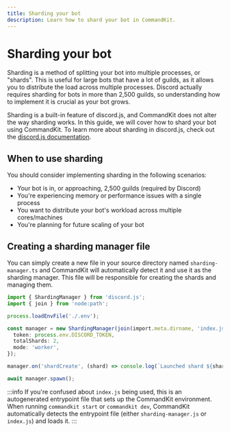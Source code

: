 ```yaml
---
title: Sharding your bot
description: Learn how to shard your bot in CommandKit.
---
```


# Sharding your bot

Sharding is a method of splitting your bot into multiple processes, or "shards". This is useful for large bots that have a lot of guilds, as it allows you to distribute the load across multiple processes. Discord actually requires sharding for bots in more than 2,500 guilds, so understanding how to implement it is crucial as your bot grows.

Sharding is a built-in feature of discord.js, and CommandKit does not alter the way sharding works. In this guide, we will cover how to shard your bot using CommandKit. To learn more about sharding in discord.js, check out the [discord.js documentation](https://discordjs.guide/sharding).

## When to use sharding

You should consider implementing sharding in the following scenarios:

- Your bot is in, or approaching, 2,500 guilds (required by Discord)
- You're experiencing memory or performance issues with a single process
- You want to distribute your bot's workload across multiple cores/machines
- You're planning for future scaling of your bot

## Creating a sharding manager file

You can simply create a new file in your source directory named `sharding-manager.ts` and CommandKit will automatically detect it and use it as the sharding manager. This file will be responsible for creating the shards and managing them.

```ts
import { ShardingManager } from 'discord.js';
import { join } from 'node:path';

process.loadEnvFile('./.env');

const manager = new ShardingManager(join(import.meta.dirname, 'index.js'), {
  token: process.env.DISCORD_TOKEN,
  totalShards: 2,
  mode: 'worker',
});

manager.on('shardCreate', (shard) => console.log(`Launched shard ${shard.id}`));

await manager.spawn();
```

:::info
If you're confused about `index.js` being used, this is an autogenerated entrypoint file that sets up the CommandKit environment. When running `commandkit start` or `commandkit dev`, CommandKit automatically detects the entrypoint file (either `sharding-manager.js` or `index.js`) and loads it.
:::
